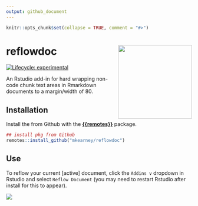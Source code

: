 ```yaml
---
output: github_document
---
```


<!-- README.md is generated from README.Rmd. Please edit that file -->

```r
knitr::opts_chunk$set(collapse = TRUE, comment = "#>")
```
# reflowdoc <img align="right" width="200" src="man/figures/logo.png">

[![Lifecycle: experimental](https://img.shields.io/badge/lifecycle-experimental-orange.svg)](https://www.tidyverse.org/lifecycle/#experimental)

An Rstudio add-in for hard wrapping non-code chunk text areas in Rmarkdown 
documents to a margin/width of 80.

## Installation

Install the from Github with the [**{{remotes}}**](https://github.com/r-lib/remotes) package.

``` r
## install pkg from Github
remotes::install_github("mkearney/reflowdoc")
```

## Use

To reflow your current [active] document, click the `Addins v` dropdown in
Rstudio and select `Reflow Document` (you may need to restart Rstudio after 
install for this to appear).



<p style='align:center'><img src='tools/readme/vid.gif' /></p>
